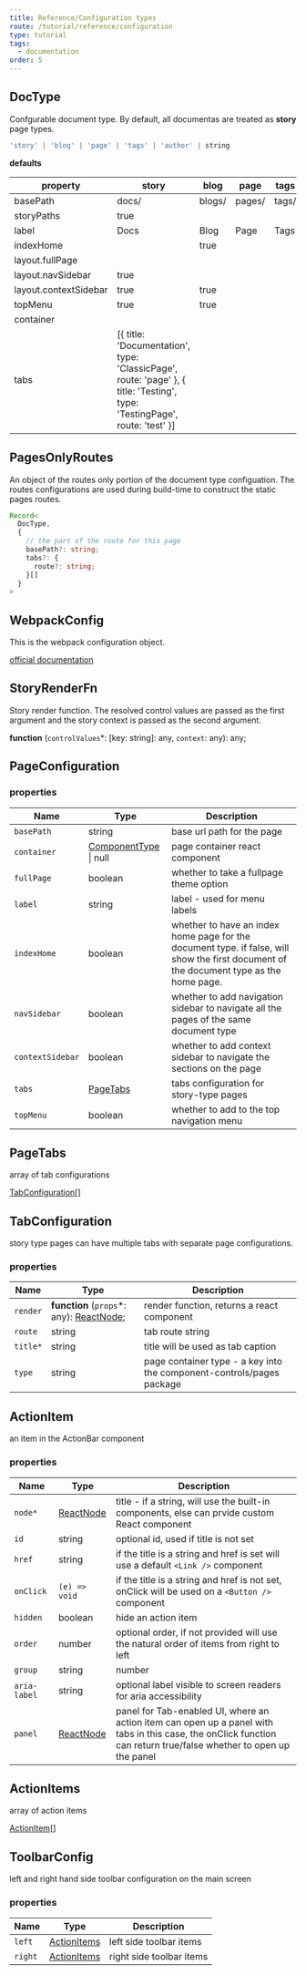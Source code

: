 ```yaml
---
title: Reference/Configuration types
route: /tutorial/reference/configuration
type: tutorial
tags:
  - documentation
order: 5
---
```

## DocType

Confgurable document type. By default, all documentas are treated as **story** page types.

```ts
'story' | 'blog' | 'page' | 'tags' | 'author' | string
```

**defaults**

| property    |  story   |   blog   |   page   |   tags   | author  |
| ----------- | -------- | -------- | -------- | -------- | -------- |
| basePath    |  docs/   |  blogs/  |  pages/  |  tags/   | authors/ |
| storyPaths  |  true    |          |          |          |          |
| label       |  Docs    |   Blog   |  Page    |  Tags    |  Authors |
| indexHome   |          |  true    |          |          |          |
| layout.fullPage    |          |          |          |          |          |     
| layout.navSidebar  |  true    |          |          |          |          |
|layout.contextSidebar|  true   |  true    |          |          |          | 
|topMenu      |  true    |  true    |          |          |          |  
|container    |          |          |          |          |          |
|tabs|[{ title: 'Documentation', type: 'ClassicPage', route: 'page' }, { title: 'Testing', type: 'TestingPage', route: 'test' }]|           |          |          |          |


## PagesOnlyRoutes

An object of the routes only portion of the document type configuation. The routes configurations are used during build-time to construct the static pages routes.

```ts
Record<
  DocType,
  {
    // the part of the route for this page
    basePath?: string;
    tabs?: {
      route?: string;
    }[]  
  }
>
```

## WebpackConfig

This is the webpack configuration object.

[official documentation](https://webpack.js.org/configuration/)


## StoryRenderFn

Story render function. The resolved control values are passed as the first argument and the story context is passed as the second argument.

**function** (`controlValues`\*: \[key: string]: any, `context`: any): any;


## PageConfiguration


### properties

| Name        | Type                                    | Description                                    |
| ----------- | --------------------------------------- | ---------------------------------------------- |
| `basePath`  | string                                  | base url path for the page                     |
| `container` | [ComponentType](https://reactjs.org/docs/react-api.html) \| null | page container react component                 |
| `fullPage`  | boolean                                 | whether to take a fullpage theme option        |
| `label`     | string                                  | label - used for menu labels                   |
| `indexHome`  | boolean                                | whether to have an index home page for the document type.  if false, will show the first document of the document type as the home page.                    |
| `navSidebar`  | boolean                                 | whether to add navigation sidebar to navigate all the pages of the same document type |
| `contextSidebar`  | boolean                                 | whether to add context sidebar to navigate the sections on the page |
| `tabs`      | [PageTabs](#pagetabs)                   | tabs configuration for story-type pages        |
| `topMenu`   | boolean                                 | whether to add to the top navigation menu      |

## PageTabs

array of tab configurations

[TabConfiguration[]](#tabconfiguration)

## TabConfiguration

story type pages can have multiple tabs with separate page configurations.

### properties

| Name     | Type                                                    | Description                                                           |
| -------- | ------------------------------------------------------- | --------------------------------------------------------------------- |
| `render` | **function** (`props`\*: any): [ReactNode](https://reactjs.org/docs/react-api.html); | render function, returns a react component                            |
| `route`  | string                                                  | tab route string                                                      |
| `title*` | string                                                  | title will be used as tab caption                                     |
| `type`   | string                                                  | page container type - a key into the component-controls/pages package |


## ActionItem

an item in the ActionBar component

### properties 
| Name     | Type                                                    | Description                                                           |
| -------- | ------------------------------------------------------- | --------------------------------------------------------------------- |
| `node*` | [ReactNode](https://reactjs.org/docs/react-api.html)     | title - if a string, will use the built-in components, else can prvide custom React component|
| `id` | string                                                      | optional id, used if title is not set                                     |
| `href` | string                                                    | if the title is a string and href is set will use a default `<Link />` component|
| `onClick` | `(e) => void` | if the title is a string and href is not set, onClick will be used on a `<Button />` component|
| `hidden` | boolean                                                      |  hide an action item|
| `order` | number                                                      |  optional order, if not provided will use the natural order of items from right to left |
| `group` | string | number                                                      |  optional group. ActionItems in the same group will not be separated by horizonal margin|
| `aria-label` | string                                                      |  optional label visible to screen readers for aria accessibility|
| `panel` | [ReactNode](https://reactjs.org/docs/react-api.html)    |  panel for Tab-enabled UI, where an action item can open up a panel with tabs in this case, the onClick function can return true/false whether to open up the panel|


## ActionItems

array of action items

[ActionItem[]](#actionitem)


## ToolbarConfig

left and right hand side toolbar configuration on the main screen

### properties 

| Name     | Type                                                    | Description                                                           |
| -------- | ------------------------------------------------------- | --------------------------------------------------------------------- |
| `left` | [ActionItems](#actionitems)                              |  left side toolbar items |
| `right` | [ActionItems](#actionitems)                              |  right side toolbar items |
